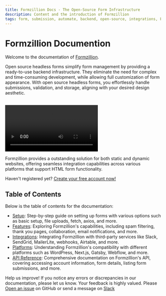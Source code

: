 ```yaml
---
title: Formzillion Docs - The Open-Source Form Infrastructure
description: Content and the introduction of Formzillion
tags: form, submission, automate, backend, open-source, integrations, Formzillion
---
```


# Formzillion Documention

Welcome to the documentation of [Formzillion](https://formzillion.com).

Open source headless forms simplify form management by providing a ready-to-use backend infrastructure. They eliminate the need for complex and time-consuming development, while allowing full customization of form appearance. With open source headless forms, you effortlessly handle submissions, validation, and storage, aligning with your desired design aesthetic.

<br />
<video controls>
  <source src="/videos/form-creation-and-submission.webm" type="video/webm" />
</video>

Formzillion provides a outstanding solution for both static and dynamic
websites, offering seamless integration capabilities across various platforms
that support HTML form functionality.

Haven't registered yet? [Create your free account now!](https://app.formzillion.com/register)

## Table of Contents

Below is the table of contents for the documentation:

- [Setup](setup): Step-by-step guide on setting up forms with various options such as basic setup, file uploads, fetch, axios, and more.
- [Features](features): Exploring Formzillion's capabilities, including spam filtering, thank you pages, collaboration, email notifications, and more.
- [Integrations](integrations): Integrating Formzillion with third-party services like Slack, SendGrid, MailerLite, webhooks, Airtable, and more.
- [Platforms](platforms): Understanding Formzillion's compatibility with different platforms such as WordPress, Next.js, Gatsby, Webflow, and more.
- [API Reference](api-reference): Comprehensive documentation on Formzillion's API, covering accessing account information, form details, listing form submissions, and more.

Help us improve! If you notice any errors or discrepancies in our documentation, please let us know. Your feedback is highly valued. Please [Open an issue](https://github.com/formzillion/formzillion.com/issues/new) on GitHub or send a message on [Slack](https://formzillion.slack.com/join/shared_invite/zt-1urntbbmb-o0d6Qzdl~GzfePoZE7JTYw)
